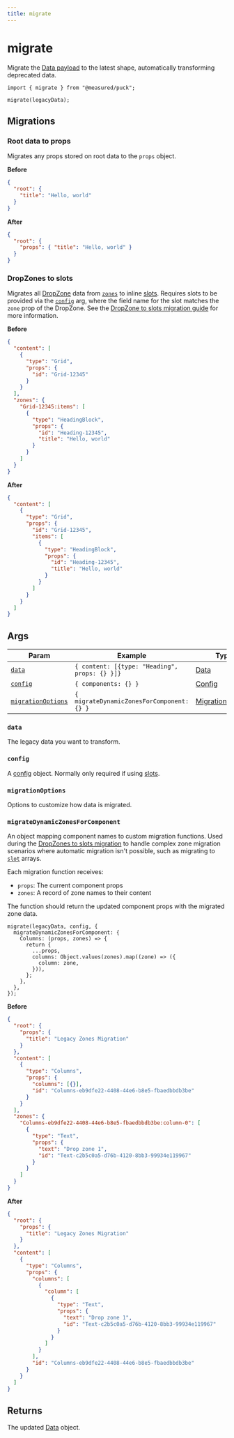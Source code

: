 ```yaml
---
title: migrate
---
```


# migrate

Migrate the [Data payload](/docs/api-reference/data-model/data) to the latest shape, automatically transforming deprecated data.

```tsx copy showLineNumbers {7-10}
import { migrate } from "@measured/puck";

migrate(legacyData);
```

## Migrations

### Root data to props

Migrates any props stored on root data to the `props` object.

**Before**

```json
{
  "root": {
    "title": "Hello, world"
  }
}
```

**After**

```json
{
  "root": {
    "props": { "title": "Hello, world" }
  }
}
```

### DropZones to slots

Migrates all [DropZone](/docs/api-reference/components/drop-zone) data from [`zones`](/docs/api-reference/data-model/data#zones) to inline [slots](/docs/api-reference/fields/slot). Requires slots to be provided via the [`config`](#config) arg, where the field name for the slot matches the `zone` prop of the DropZone. See the [DropZone to slots migration guide](/docs/guides/migrations/dropzones-to-slots) for more information.

**Before**

```json showLineNumbers {10-20}
{
  "content": [
    {
      "type": "Grid",
      "props": {
        "id": "Grid-12345"
      }
    }
  ],
  "zones": {
    "Grid-12345:items": [
      {
        "type": "HeadingBlock",
        "props": {
          "id": "Heading-12345",
          "title": "Hello, world"
        }
      }
    ]
  }
}
```

**After**

```json showLineNumbers {7-15}
{
  "content": [
    {
      "type": "Grid",
      "props": {
        "id": "Grid-12345",
        "items": [
          {
            "type": "HeadingBlock",
            "props": {
              "id": "Heading-12345",
              "title": "Hello, world"
            }
          }
        ]
      }
    }
  ]
}
```

## Args

| Param                                   | Example                                       | Type                                               | Status   |
| --------------------------------------- | --------------------------------------------- | -------------------------------------------------- | -------- |
| [`data`](#data)                         | `{ content: [{type: "Heading", props: {} }]}` | [Data](/docs/api-reference/data-model/data)        | Required |
| [`config`](#config)                     | `{ components: {} }`                          | [Config](/docs/api-reference/configuration/config) | -        |
| [`migrationOptions`](#migrationoptions) | `{ migrateDynamicZonesForComponent: {} }`     | [MigrationOptions](#migrationoptions-type)         | -        |

### `data`

The legacy data you want to transform.

### `config`

A [config](/docs/api-reference/configuration/config) object. Normally only required if using [slots](/docs/api-reference/fields/slot).

### `migrationOptions`

Options to customize how data is migrated.

### `migrateDynamicZonesForComponent`

An object mapping component names to custom migration functions. Used during the [DropZones to slots migration](#dropzones-to-slots) to handle complex zone migration scenarios where automatic migration isn't possible, such as migrating to [`slot`](/docs/api-reference/fields/slot) arrays.

Each migration function receives:

- `props`: The current component props
- `zones`: A record of zone names to their content

The function should return the updated component props with the migrated zone data.

```tsx
migrate(legacyData, config, {
  migrateDynamicZonesForComponent: {
    Columns: (props, zones) => {
      return {
        ...props,
        columns: Object.values(zones).map((zone) => ({
          column: zone,
        })),
      };
    },
  },
});
```

**Before**

```json showLineNumbers {10-20}
{
  "root": {
    "props": {
      "title": "Legacy Zones Migration"
    }
  },
  "content": [
    {
      "type": "Columns",
      "props": {
        "columns": [{}],
        "id": "Columns-eb9dfe22-4408-44e6-b8e5-fbaedbbdb3be"
      }
    }
  ],
  "zones": {
    "Columns-eb9dfe22-4408-44e6-b8e5-fbaedbbdb3be:column-0": [
      {
        "type": "Text",
        "props": {
          "text": "Drop zone 1",
          "id": "Text-c2b5c0a5-d76b-4120-8bb3-99934e119967"
        }
      }
    ]
  }
}
```

**After**

```json showLineNumbers {10-20}
{
  "root": {
    "props": {
      "title": "Legacy Zones Migration"
    }
  },
  "content": [
    {
      "type": "Columns",
      "props": {
        "columns": [
          {
            "column": [
              {
                "type": "Text",
                "props": {
                  "text": "Drop zone 1",
                  "id": "Text-c2b5c0a5-d76b-4120-8bb3-99934e119967"
                }
              }
            ]
          }
        ],
        "id": "Columns-eb9dfe22-4408-44e6-b8e5-fbaedbbdb3be"
      }
    }
  ]
}
```

## Returns

The updated [Data](/docs/api-reference/data-model/data) object.
